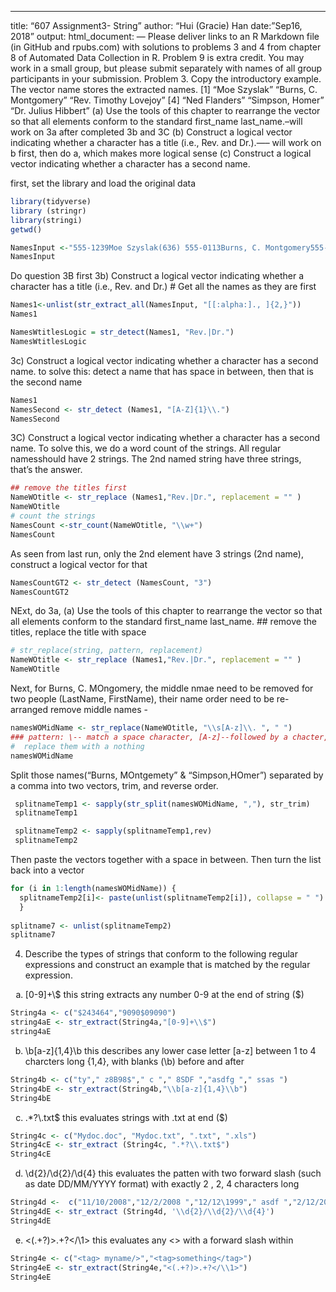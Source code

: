 ---
title: "607 Assignment3- String  "
author: "Hui (Gracie) Han
date: "Sep16, 2018"
output:  html_document:  ---
Please deliver links to an R Markdown file (in GitHub and rpubs.com) with solutions to problems 3 and 4 from chapter 8 of Automated Data Collection in R.  Problem 9 is extra credit.  You may work in a small group, but please submit separately with names of all group participants in your submission.
Problem 3. Copy the introductory example. The vector name stores the extracted names.
[1] "Moe Szyslak" "Burns, C. Montgomery" "Rev. Timothy Lovejoy"
[4] "Ned Flanders" "Simpson, Homer" "Dr. Julius Hibbert"
(a) Use the tools of this chapter to rearrange the vector so that all elements conform to
the standard first_name last_name.--will work on 3a after completed 3b and 3C
(b) Construct a logical vector indicating whether a character has a title (i.e., Rev. and
Dr.).----- will work on b first, then do a, which makes more logical sense
(c) Construct a logical vector indicating whether a character has a second name.


first, set the library and load the original data
```{r}
library(tidyverse)
library (stringr)
library(stringi)
getwd()
```

```{r}
NamesInput <-"555-1239Moe Szyslak(636) 555-0113Burns, C. Montgomery555-6542Rev. Timothy Lovejoy555 8904Ned Flanders636-555-3226Simpson, Homer5553642Dr. Julius Hibbert"
NamesInput
```
Do question 3B first 
3b) Construct a logical vector indicating whether a character has a title (i.e., Rev. and Dr.)
# Get all the names as they are first
```{r}
Names1<-unlist(str_extract_all(NamesInput, "[[:alpha:]., ]{2,}"))
Names1
```

```{r}
NamesWtitlesLogic = str_detect(Names1, "Rev.|Dr.")
NamesWtitlesLogic
```
3c) Construct a logical vector indicating whether a character has a second name.
to solve this: detect a name that has space in between, then that is the second name
```{r}
Names1
NamesSecond <- str_detect (Names1, "[A-Z]{1}\\.")
NamesSecond
```
3C) Construct a logical vector indicating whether a character has a second name. To solve this, we do a word count of the strings.  All regular namesshould have 2 strings.  The 2nd named string have three strings, that's the answer.  
```{r}
## remove the titles first
NameWOtitle <- str_replace (Names1,"Rev.|Dr.", replacement = "" )
NameWOtitle
# count the strings
NamesCount <-str_count(NameWOtitle, "\\w+")
NamesCount
```
As seen from last run, only the 2nd element have 3 strings (2nd name), construct a logical vector for that
```{r}
NamesCountGT2 <- str_detect (NamesCount, "3")
NamesCountGT2
```
NExt, do 3a, (a) Use the tools of this chapter to rearrange the vector so that all elements conform to
the standard first_name last_name.
## remove the titles, replace the title with space
```{r}
# str_replace(string, pattern, replacement)
NameWOtitle <- str_replace (Names1,"Rev.|Dr.", replacement = "" )
NameWOtitle
```

Next, for Burns, C. MOngomery, the middle nmae need to be removed
for two people (LastName, FirstName), their name order need to be re-arranged
remove middle names -

```{r}
namesWOMidName <- str_replace(NameWOtitle, "\\s[A-z]\\. ", " ")
### pattern: \-- match a space character, [A-z]--followed by a chacter, -- \ followed by a coma (,)
#  replace them with a nothing
namesWOMidName
```
Split those names("Burns, MOntgemety" & "Simpson,HOmer") separated by a comma into two vectors, trim, and reverse order.
```{r}
 splitnameTemp1 <- sapply(str_split(namesWOMidName, ","), str_trim)
 splitnameTemp1

 splitnameTemp2 <- sapply(splitnameTemp1,rev)
 splitnameTemp2

```
 Then paste the vectors together with a space in between. Then turn the list back into a vector
```{r}
for (i in 1:length(namesWOMidName)) {
  splitnameTemp2[i]<- paste(unlist(splitnameTemp2[i]), collapse = " ")  
  }
 
splitname7 <- unlist(splitnameTemp2)
splitname7
```

4. Describe the types of strings that conform to the following regular expressions and
construct an example that is matched by the regular expression.
(a) [0-9]+\\$
this string extracts any number 0-9 at the end of string ($)

```{r}
String4a <- c("$243464","9090$09090")
string4aE <- str_extract(String4a,"[0-9]+\\$")
string4aE
```

(b) \\b[a-z]{1,4}\\b
this describes any lower case letter [a-z] between 1 to 4 charcters long {1,4}, with blanks (\\b) before and after 
```{r}
String4b <- c("ty"," z8B98$"," c "," 8SDF ","asdfg "," ssas ")
String4bE <- str_extract(String4b,"\\b[a-z]{1,4}\\b")
String4bE
```
(c) .*?\\.txt$
this evaluates strings with .txt at end ($)
```{r}
String4c <- c("Mydoc.doc", "Mydoc.txt", ".txt", ".xls")
String4cE <- str_extract (String4c, ".*?\\.txt$")
String4cE
```

(d) \\d{2}/\\d{2}/\\d{4}
this evaluates the patten with two forward slash (such as date DD/MM/YYYY format) with exactly 2 , 2, 4 characters long
```{r}
String4d <-  c("11/10/2008","12/2/2008 ","12/12\1999"," asdf ","2/12/2010 ", "01/01/99" )
String4dE <- str_extract (String4d, '\\d{2}/\\d{2}/\\d{4}')
String4dE
```

(e) <(.+?)>.+?</\\1>
this evaluates any <> with a forward slash within
```{r}
String4e <- c("<tag> myname/>","<tag>something</tag>")
String4eE <- str_extract(String4e,"<(.+?)>.+?</\\1>")
String4eE

```
